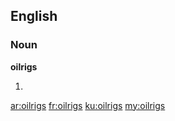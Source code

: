 ==English==

===Noun===
'''oilrigs'''

# {{plural of|[[oilrig]]}}

[[ar:oilrigs]]
[[fr:oilrigs]]
[[ku:oilrigs]]
[[my:oilrigs]]